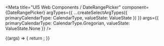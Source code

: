 
<Meta
  title="UI5 Web Components / DateRangePicker"
  component={DateRangePicker}
  argTypes={{
    ...createSelectArgTypes({ primaryCalendarType: CalendarType, valueState: ValueState })
  }}
  args={{
    primaryCalendarType: CalendarType.Gregorian,
    valueState: ValueState.None
  }}
/>

<DocsHeader />

<Canvas>
  <Story name="Default">
    {(args) => {
      return <DateRangePicker {...args} />;
    }}
  </Story>
</Canvas>

<ArgsTable story="." />
